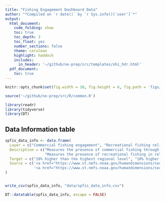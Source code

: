 ```yaml
---
title: "Fishing Engagement Dashboard Data"
author: "*Compiled on `r date()` by `r Sys.info()['user']`*"
output: 
  html_document:
    code_folding: show
    toc: true
    toc_depth: 3
    toc_float: yes
    number_sections: false
    theme: cerulean
    highlight: haddock
    includes: 
      in_header: '~/github/ne-prep/src/templates/ohi_hdr.html'
  pdf_document:
    toc: true
---
```


```r

knitr::opts_chunk$set(fig.width = 10, fig.height = 6, fig.path = 'figs/', message = FALSE, warning = FALSE)

source('~/github/ne-prep/src/R/common.R')

library(readr)
library(tidyverse)
library(DT)
```

## Data Information table

```r
spfis_data_info <- data.frame(
  Layer = c("Commercial fishing engagement", "Recreational fishing reliance"),
  Description = c("Measures the presence of commercial fishing through fishing activity as shown through permits and vessel landings.",
                  "Measures the presence of recreational fishing in relation to the population of a community"),
  Target = c("10% higher than the highest regional level", "10% higher than the highest regional level"),
  Source = c('<a href="https://www.st.nmfs.noaa.gov/humandimensions/social-indicators/map">NOAA Social Vulnerability Index</a>',
             '<a href="https://www.st.nmfs.noaa.gov/humandimensions/social-indicators/map">NOAA Social Vulnerability Index</a>')
)


write_csv(spfis_data_info, "data/spfis_data_info.csv")

DT::datatable(spfis_data_info, escape = FALSE)
```






